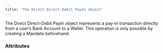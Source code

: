 ```yaml
---
title: 'The Direct Direct-Debit PayIn object'  
---
```


  

The Direct Direct-Debit PayIn object represents a pay-in transaction directly from a user’s Bank Account to a Wallet. This operation is only possible by creating a Mandate beforehand.  

### Attributes  

<Id />  

<CreationDate />  

<AuthorId1 />  

<CreditedUserId />  

<Status1 />  

<ExecutionDate />  

<ChargeDate />  

<Type />  

<Nature />  

<CreditedWalletId1 />  

<DebitedWalletId1 />  

<CreditedFunds3 />  

<DebitedFunds3 />  

<Fees2 />  

<ResultCode />  

<ResultMessage />  

<PaymentType />  

<ExecutionType />  

<Tag1 />  

<MandateId />  

<StatementDescriptor1 />  

<ProfilingAttemptReference />